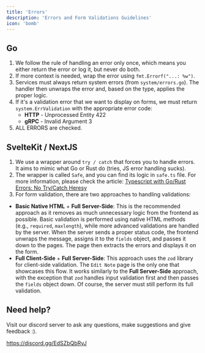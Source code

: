 ```yaml
---
title: 'Errors'
description: 'Errors and Form Validations Guidelines'
icon: 'bomb'
---
```


## Go

1. We follow the rule of handling an error only once, which means you either return the error or log it, but never do both.
2. If more context is needed, wrap the error using `fmt.Errorf("...: %w")`.
3. Services must always return system errors (from `system/errors.go`). The handler then unwraps the error and, based on the type, applies the proper logic.
4. If it's a validation error that we want to display on forms, we must return `system.ErrValidation` with the appropriate error code:
    - **HTTP** - Unprocessed Entity 422
    - **gRPC** - Invalid Argument 3
5. ALL ERRORS are checked.

## SvelteKit / NextJS

1. We use a wrapper around `try / catch` that forces you to handle errors. It aims to mimic what Go or Rust do (tries, JS error handling sucks).
2. The wrapper is called `Safe`, and you can find its logic in `safe.ts` file. For more information, please check the article: [Typescript with Go/Rust Errors: No Try/Catch Heresy](https://dev.to/mpiorowski/typescript-with-gorust-errors-no-trycatch-heresy-49mf)
3. For form validation, there are two approaches to handling validations:
- **Basic Native HTML** + **Full Server-Side**: This is the recommended approach as it removes as much unnecessary logic from the frontend as possible.
Basic validation is performed using native HTML methods (e.g., `required`, `maxlength`), while more advanced validations are handled by the server.
When the server sends a proper status code, the frontend unwraps the message, assigns it to the `fields` object, and passes it down to the pages.
The page then extracts the errors and displays it on the form.
- **Full Client-Side** + **Full Server-Side**: This approach uses the `zod` library for client-side validation.
The `Edit Note` page is the only one that showcases this flow. 
It works similarly to the **Full Server-Side** approach, with the exception that `zod` handles input validation first and then passes the `fields` object down.
Of course, the server must still perform its full validation.

## Need help?

Visit our discord server to ask any questions, make suggestions and give feedback :).

https://discord.gg/EdSZbQbRyJ
